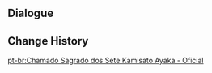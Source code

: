 {{Genius Invokation TCG Stage
|title        = Kamisato Ayaka: Serious
|type         = Serious Showdown
|group        = Invitation Board
|character    = Kamisato Ayaka
|requirement  = 7
|introduction = "So Genius Invokation TCG can also be considered a battlefield. Well then, I shan't be careless either..."<br>{{Color|bp|Special Rule: "Kamisato Ayaka" starts with the Talent Card "Kanten Senmyou Blessing" equipped.}}
|objective_1  = Achieve victory
|reward_1     = Lucky Coin*1000
|lineup       = Kamisato Ayaka;Chongyun;Xingqiu
|action       = Kanten Senmyou Blessing;Broken Rime's Echo;Blizzard Strayer;Elemental Resonance: Woven Ice;Elemental Resonance: Shattering Ice;Sacrificial Sword;Traveler's Handy Sword;Aquila Favonia;Wagner;Iron Tongue Tian;Liu Su;Starsigns;Calx's Arts;Strategize;Adeptus' Temptation;Kanten Senmyou Blessing;Broken Rime's Echo;Blizzard Strayer;Elemental Resonance: Woven Ice;Elemental Resonance: Shattering Ice;Sacrificial Sword;Traveler's Handy Sword;Aquila Favonia;Wagner;Iron Tongue Tian;Liu Su;Starsigns;Calx's Arts;Strategize;Adeptus' Temptation;
}}

==Dialogue==
{{Transclude|Genius Invokation TCG/Stage/Kamisato Ayaka|Serious Showdown}}

==Change History==
{{Change History|3.3}}

[[pt-br:Chamado Sagrado dos Sete:Kamisato Ayaka - Oficial]]